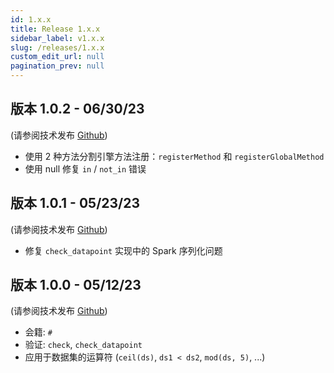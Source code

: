 ```yaml
---
id: 1.x.x
title: Release 1.x.x
sidebar_label: v1.x.x
slug: /releases/1.x.x
custom_edit_url: null
pagination_prev: null
---
```


## 版本 1.0.2 - 06/30/23

(请参阅技术发布 [Github](https://github.com/InseeFr/Trevas/releases/tag/v1.0.2))

- 使用 2 种方法分割引擎方法注册：`registerMethod` 和 `registerGlobalMethod`
- 使用 null 修复 `in` / `not_in` 错误

## 版本 1.0.1 - 05/23/23

(请参阅技术发布 [Github](https://github.com/InseeFr/Trevas/releases/tag/v1.0.1))

- 修复 `check_datapoint` 实现中的 Spark 序列化问题

## 版本 1.0.0 - 05/12/23

(请参阅技术发布 [Github](https://github.com/InseeFr/Trevas/releases/tag/v1.0.0))

- 会籍: `#`
- 验证: `check`, `check_datapoint`
- 应用于数据集的运算符 (`ceil(ds)`, `ds1 < ds2`, `mod(ds, 5)`, ...)
